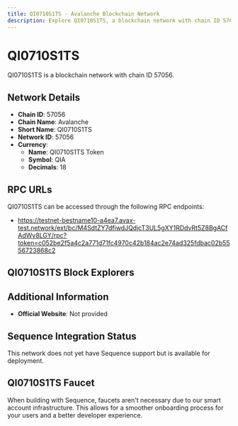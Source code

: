 ```yaml
--- 
title: QI0710S1TS - Avalanche Blockchain Network
description: Explore QI0710S1TS, a blockchain network with chain ID 57056. Learn about its native currency, QI0710S1TS Token, and how to interact with the network.
---
```


# QI0710S1TS

QI0710S1TS is a blockchain network with chain ID 57056.

## Network Details

- **Chain ID**: 57056
- **Chain Name**: Avalanche
- **Short Name**: QI0710S1TS
- **Network ID**: 57056
- **Currency**: 
  - **Name**: QI0710S1TS Token
  - **Symbol**: QIA
  - **Decimals**: 18

## RPC URLs

QI0710S1TS can be accessed through the following RPC endpoints:

- https://testnet-bestname10-a4ea7.avax-test.network/ext/bc/M4SdtZY7dfiwdJQdjcT3UL5gXY1RDdvRt5Z8BgACfAdWy8LGY/rpc?token=c052be2f5a4c2a771d71fc4970c42b184ac2e74ad325fdbac02b5556723868c2

## QI0710S1TS Block Explorers



## Additional Information

- **Official Website**: Not provided

## Sequence Integration Status

This network does not yet have Sequence support but is available for deployment.

## QI0710S1TS Faucet

When building with Sequence, faucets aren't necessary due to our smart account infrastructure. This allows for a smoother onboarding process for your users and a better developer experience.
